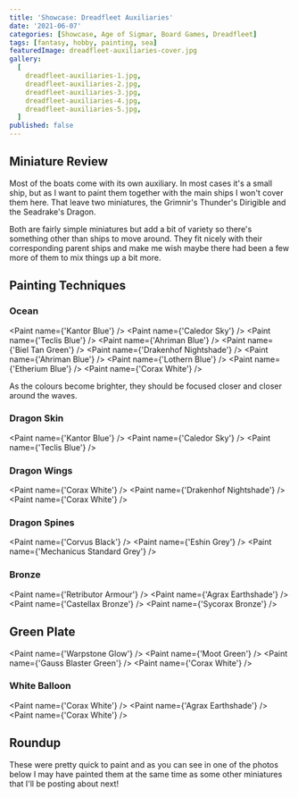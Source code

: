 ```yaml
---
title: 'Showcase: Dreadfleet Auxiliaries'
date: '2021-06-07'
categories: [Showcase, Age of Sigmar, Board Games, Dreadfleet]
tags: [fantasy, hobby, painting, sea]
featuredImage: dreadfleet-auxiliaries-cover.jpg
gallery:
  [
    dreadfleet-auxiliaries-1.jpg,
    dreadfleet-auxiliaries-2.jpg,
    dreadfleet-auxiliaries-3.jpg,
    dreadfleet-auxiliaries-4.jpg,
    dreadfleet-auxiliaries-5.jpg,
  ]
published: false
---
```


## Miniature Review

Most of the boats come with its own auxiliary. In most cases it's a small ship, but as I want to paint them together
with the main ships I won't cover them here. That leave two miniatures, the Grimnir's Thunder's Dirigible and the
Seadrake's Dragon.

Both are fairly simple miniatures but add a bit of variety so there's something other than ships to move around. They
fit nicely with their corresponding parent ships and make me wish maybe there had been a few more of them to mix things
up a bit more.

## Painting Techniques

### Ocean
<Paint name={'Kantor Blue'} />
<Paint name={'Caledor Sky'} />
<Paint name={'Teclis Blue'} />
<Paint name={'Ahriman Blue'} />
<Paint name={'Biel Tan Green'} />
<Paint name={'Drakenhof Nightshade'} />
<Paint name={'Ahriman Blue'} />
<Paint name={'Lothern Blue'} />
<Paint name={'Etherium Blue'} />
<Paint name={'Corax White'} />

As the colours become brighter, they should be focused closer and closer around the waves.

### Dragon Skin
<Paint name={'Kantor Blue'} />
<Paint name={'Caledor Sky'} />
<Paint name={'Teclis Blue'} />

### Dragon Wings
<Paint name={'Corax White'} />
<Paint name={'Drakenhof Nightshade'} />
<Paint name={'Corax White'} />

### Dragon Spines
<Paint name={'Corvus Black'} />
<Paint name={'Eshin Grey'} />
<Paint name={'Mechanicus Standard Grey'} />

### Bronze
<Paint name={'Retributor Armour'} />
<Paint name={'Agrax Earthshade'} />
<Paint name={'Castellax Bronze'} />
<Paint name={'Sycorax Bronze'} />

## Green Plate
<Paint name={'Warpstone Glow'} />
<Paint name={'Moot Green'} />
<Paint name={'Gauss Blaster Green'} />
<Paint name={'Corax White'} />

### White Balloon
<Paint name={'Corax White'} />
<Paint name={'Agrax Earthshade'} />
<Paint name={'Corax White'} />

## Roundup

These were pretty quick to paint and as you can see in one of the photos below I may have painted them at the same time
as some other miniatures that I'll be posting about next!